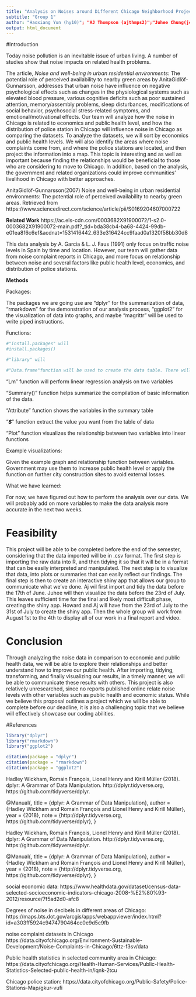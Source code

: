 ```yaml
---
title: "Analysis on Noises around Different Chicago Neighborhood Project Proposal"
subtitle: "Group 1"
author: "Haoxiang Yun (hy10)"; "AJ Thompson (ajthmps2)";"Juhee Chung(jchung68)"
output: html_document
---
```


#Introduction

Today noise pollution is an inevitable issue of urban living. A number of studies show that noise impacts on related health problems. 

The article, *Noise and well-being in urban residential environments*: The potential role of perceived availability to nearby green areas by AnitaGidlöf-Gunnarsson, addresses that urban noise have influence on negative psychological effects such as changes in the physiological systems such as elevated blood pressure, various cognitive deficits such as poor sustained attention, memory/assembly problems, sleep disturbances, modifications of social behavior, psychosocial stress-related symptoms, and emotional/motivational effects. Our team will analyze how the noise in Chicago is related to economics and public health level, and how the distribution of police station in Chicago will influence noise in Chicago as comparing the datasets. To analyze the datasets, we will sort by economics and public health levels. We will also identify the areas where noise complaints come from, and where the police stations are located, and then project the information into a map. This topic is interesting and as well as important because finding the relationships would be beneficial to those who are considering to move to Chicago. In addition, based on the analysis, the government and related organizations could improve communities’ livelihood in Chicago with better approaches. 

AnitaGidlöf-Gunnarsson(2007) Noise and well-being in urban residential environments: The potential role of perceived availability to nearby green areas. Retrieved from https://www.sciencedirect.com/science/article/pii/S0169204607000722

**Related Work**
https://ac.els-cdn.com/0003682X91900072/1-s2.0-0003682X91900072-main.pdf?_tid=bda38cb4-ba68-4424-99db-e01ea8f6c6ef&acdnat=1531416442_633e316424cc9faad0a1320f58bb30d8

This data analysis by A. Garcia & L. J. Faus (1991) only focus on traffic noise levels in Spain by time and location. However, our team will gather data from noise complaint reports in Chicago, and more focus on relationship between noise and several factors like public health level, economics, and distribution of police stations. 

**Methods**

Packages:

The packages we are going use are “dplyr” for the summarization of data, “rmarkdown” for the demonstration of our analysis process,  “ggplot2” for the visualization of data into graphs, and maybe “magrittr” will be used to write piped instructions.

Functions:

```r
#"install.packages" will
#install.packages()
```

```r
#"library" will
```


```r
#"Data.frame"function will be used to create the data table. There will be three variables, neighborhood categorizes the neighborhood, decibels shows the decibels of sound of the neighborhood, and health shows the public health condition of the neighborhood.
```


“Lm” function will perform linear regression analysis on two variables

“Summary() ” function helps summarize the compilation of basic information of the data.

“Attribute” function  shows the variables in the summary table

“___$___” function extract the value you want from the table of data

“Plot” function visualizes the relationship between two variables into linear functions

Example visualizations:

Given the example graph and relationship function between variables. Government may use them to increase public health level or apply the function on further city construction sites to avoid external losses.

What we have learned:

For now, we have figured out how to perform the analysis over our data. We will probably add on more variables to make the data analysis more accurate in the next two weeks.

# Feasibility

This project will be able to be completed before the end of the semester, considering that the data imported will be in .csv format.  The first step is importing the raw data into R, and then tidying it so that it will be in a format that can be easily interpreted and manipulated.  The next step is to visualize that data, into plots or summaries that can easily reflect our findings.  The final step is then to create an interactive shiny app that allows our group to communicate what we’ve done.  Aj wil first import and tidy the data before the 17th of June.  Juhee will then visualize the data before the 23rd of July.  This leaves sufficient time for the final and likely most difficult phase, creating the shiny app.  Howard and Aj will have from the 23rd of July to the 31st of July to create the shiny app.  Then the whole group will work from August 1st to the 4th to display all of our work in a final report and video.

# Conclusion

Through analyzing the noise data in comparison to economic and public health data, we will be able to explore their relationships and better understand how to improve our public health.  After importing, tidying, transforming, and finally visualizing our results, in a timely manner, we will be able to communicate these results with others.  This project is also relatively unresearched, since no reports published online relate noise levels with other variables such as public health and economic status.  While we believe this proposal outlines a project which we will be able to complete before our deadline, it is also a challenging topic that we believe will effectively showcase our coding abilities.

#References

```r
library("dplyr")
library("rmarkdown")
library("ggplot2")

citation(package = "dplyr")
citation(package = "rmarkdown")
citation(package = "ggplot2")
```

Hadley Wickham, Romain François, Lionel Henry and Kirill
  Müller (2018). dplyr: A Grammar of Data Manipulation.
  http://dplyr.tidyverse.org,
  https://github.com/tidyverse/dplyr.

 @Manual{,
    title = {dplyr: A Grammar of Data Manipulation},
    author = {Hadley Wickham and Romain François and Lionel Henry and Kirill Müller},
    year = {2018},
    note = {http://dplyr.tidyverse.org, https://github.com/tidyverse/dplyr},
  }
  
Hadley Wickham, Romain François, Lionel Henry and Kirill
  Müller (2018). dplyr: A Grammar of Data Manipulation.
  http://dplyr.tidyverse.org,
  https://github.com/tidyverse/dplyr.

 @Manual{,
    title = {dplyr: A Grammar of Data Manipulation},
    author = {Hadley Wickham and Romain François and Lionel Henry and Kirill Müller},
    year = {2018},
    note = {http://dplyr.tidyverse.org, https://github.com/tidyverse/dplyr},
  }

social economic data:
https://www.healthdata.gov/dataset/census-data-selected-socioeconomic-indicators-chicago-2008-%E2%80%93-2012/resource/7f5ad2d0-afc8

Degrees of noise in decibels in different areas of Chicago:
https://maps.bts.dot.gov/arcgis/apps/webappviewer/index.html?id=a303ff5924c9474790464cc0e9d5c9fb

noise complaint datasets in Chicago https://data.cityofchicago.org/Environment-Sustainable-Development/Noise-Complaints-in-Chicago/6ttz-f3sv/data

Public health statistics in selected community area in Chicago:
https://data.cityofchicago.org/Health-Human-Services/Public-Health-Statistics-Selected-public-health-in/iqnk-2tcu

Chicago police station:
https://data.cityofchicago.org/Public-Safety/Police-Stations-Map/gkur-vufi

